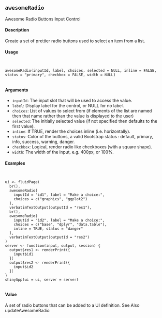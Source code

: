 
## ``awesomeRadio``
Awesome Radio Buttons Input Control

#### Description

Create a set of prettier radio buttons used to select an item from a list.

#### Usage
<pre><code>

awesomeRadio(inputId, label, choices, selected = NULL, inline = FALSE,
status = "primary", checkbox = FALSE, width = NULL)

</code></pre>
#### Arguments

* ``inputId``:   The input slot that will be used to access the value.
* ``label``:  Display label for the control, or NULL for no label.
* ``choices``:  List of values to select from (if elements of the list are named then that name rather than the value is displayed to the user)
* ``selected``:  The initially selected value (if not specified then defaults to the first value).
* ``inline``:  If TRUE, render the choices inline (i.e. horizontally).
* ``status``:  Color of the buttons, a valid Bootstrap status : default, primary, info, success, warning, danger.
* ``checkbox``:  Logical, render radio like checkboxes (with a square shape).
* `` width ``: The width of the input, e.g. 400px, or 100%.



#### Examples
<pre><code>

ui <- fluidPage(
  br(),
  awesomeRadio(
    inputId = "id1", label = "Make a choice:",
    choices = c("graphics", "ggplot2")
  ),
  verbatimTextOutput(outputId = "res1"),
  br(),
  awesomeRadio(
    inputId = "id2", label = "Make a choice:",
    choices = c("base", "dplyr", "data.table"),
    inline = TRUE, status = "danger"
  ),
  verbatimTextOutput(outputId = "res2")
)
server <- function(input, output, session) {
  output$res1 <- renderPrint({
    input$id1
  })
  output$res2 <- renderPrint({
    input$id2
  })
}
shinyApp(ui = ui, server = server)

</code></pre>

#### Value

A set of radio buttons that can be added to a UI definition.
See Also
updateAwesomeRadio
